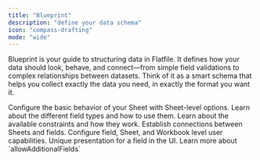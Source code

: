 ```yaml
---
title: "Blueprint"
description: "define your data schema"
icon: "compass-drafting"
mode: "wide"
---
```


Blueprint is your guide to structuring data in Flatfile. It defines how your
data should look, behave, and connect—from simple field validations to complex
relationships between datasets. Think of it as a smart schema that helps you
collect exactly the data you need, in exactly the format you want it.

<CardGroup cols={2}>
  <Card title="Sheet Options" icon="table-list" href="/learning-center/blueprint/sheet-options">
    Configure the basic behavior of your Sheet with Sheet-level options.
  </Card>
  <Card title="Field Types" icon="input-text" href="/learning-center/blueprint/field-types">
    Learn about the different field types and how to use them.
  </Card>
  <Card
    title="Field Constraints"
    icon="list-check"
    href="/learning-center/blueprint/constraints"
  >
    Learn about the available constraints and how they work.
  </Card>
  <Card title="Field Relationships" icon="link" href="/learning-center/blueprint/relationships">
    Establish connections between Sheets and fields.
  </Card>
  <Card title="Access Control" icon="lock" href="/learning-center/blueprint/access">
    Configure field, Sheet, and Workbook level user capabilities.
  </Card>
  <Card title="Treatments" icon="layer-group" href="/learning-center/blueprint/sheet-options#param-allow-additional-fields">
    Unique presentation for a field in the UI. Learn more about
    `allowAdditionalFields`
  </Card>
</CardGroup>

